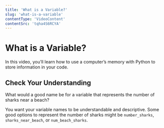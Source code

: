 ```yaml
---
title: 'What is a Variable?'
slug: 'what-is-a-variable'
contentType: 'VideoContent'
contentSrc: 'tqha4S6RCYA'
---
```


# What is a Variable?

In this video, you’ll learn how to use a computer’s memory with Python to store information in your code.

## Check Your Understanding

<FlashCard>
<Prompt>

What would a good name be for a variable that represents the number of sharks near a beach?

</Prompt>
<Answer>

You want your variable names to be understandable and descriptive. Some good options to represent the number of sharks might be `number_sharks`, `sharks_near_beach`, or `num_beach_sharks`.

</Answer>
</FlashCard>